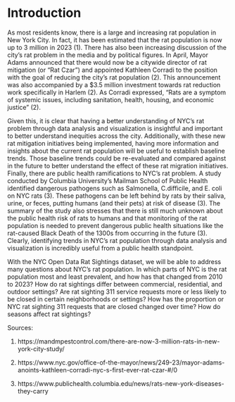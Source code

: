 # Introduction

As most residents know, there is a large and increasing rat population in New York City. In fact, it has been estimated that the rat population is now up to 3 million in 2023 (1). There has also been increasing discussion of the city’s rat problem in the media and by political figures. In April, Mayor Adams announced that there would now be a citywide director of rat mitigation (or “Rat Czar”) and appointed Kathleen Corradi to the position with the goal of reducing the city’s rat population (2). This announcement was also accompanied by a $3.5 million investment towards rat reduction work specifically in Harlem (2). As Corradi expressed, “Rats are a symptom of systemic issues, including sanitation, health, housing, and economic justice" (2).

Given this, it is clear that having a better understanding of NYC’s rat problem through data analysis and visualization is insightful and important to better understand inequities across the city. Additionally, with these new rat mitigation initiatives being implemented, having more information and insights about the current rat population will be useful to establish baseline trends. Those baseline trends could be re-evaluated and compared against in the future to better understand the effect of these rat migration initiatives. Finally, there are public health ramifications to NYC’s rat problem. A study conducted by Columbia University’s Mailman School of Public Health identified dangerous pathogens such as Salmonella, C.difficile, and E. coli on NYC rats (3). These pathogens can be left behind by rats by their saliva, urine, or feces, putting humans (and their pets) at risk of disease (3). The summary of the study also stresses that there is still much unknown about the public health risk of rats to humans and that monitoring of the rat population is needed to prevent dangerous public health situations like the rat-caused Black Death of the 1300s from occurring in the future (3). Clearly, identifying trends in NYC’s rat population through data analysis and visualization is incredibly useful from a public health standpoint. 

With the NYC Open Data Rat Sightings dataset, we will be able to address many questions about NYC’s rat population. In which parts of NYC is the rat population most and least prevalent, and how has that changed from 2010 to 2023? How do rat sightings differ between commercial, residential, and outdoor settings? Are rat sighting 311 service requests more or less likely to be closed in certain neighborhoods or settings? How has the proportion or NYC rat sighting 311 requests that are closed changed over time? How do seasons affect rat sightings?


Sources:

1. https://mandmpestcontrol.com/there-are-now-3-million-rats-in-new-york-city-study/

2. https://www.nyc.gov/office-of-the-mayor/news/249-23/mayor-adams-anoints-kathleen-corradi-nyc-s-first-ever-rat-czar-#/0 

3. https://www.publichealth.columbia.edu/news/rats-new-york-diseases-they-carry
